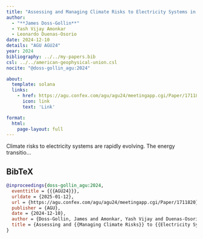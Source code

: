 ```yaml
---
title: "Assessing and Managing Climate Risks to Electricity Systems in an Era of Climate Change and Energy Transition"
author:
  - "**James Doss-Gollin**"
  - Yash Vijay Amonkar
  - Leonardo Duenas-Osorio
date: 2024-12-10
details: "AGU AGU24"
year: 2024
bibliography: ../../my-papers.bib
csl: ../../american-geophysical-union.csl
nocite: "@doss-gollin_agu:2024"

about:
  template: solana
  links:
    - href: https://agu.confex.com/agu/agu24/meetingapp.cgi/Paper/1711820
      icon: link
      text: 'Link'

format:
  html:
    page-layout: full
---
```


Climate risks to electricity systems are rapidly evolving. The energy transitio...

## BibTeX

```bibtex
@inproceedings{doss-gollin_agu:2024,
  eventtitle = {{{AGU24}}},
  urldate = {2025-01-12},
  url = {https://agu.confex.com/agu/agu24/meetingapp.cgi/Paper/1711820},
  publisher = {AGU},
  date = {2024-12-10},
  author = {Doss-Gollin, James and Amonkar, Yash Vijay and Duenas-Osorio, Leonardo},
  title = {Assessing and {{Managing Climate Risks}} to {{Electricity Systems}} in an {{Era}} of {{Climate Change}} and {{Energy Transition}}},
}
```
